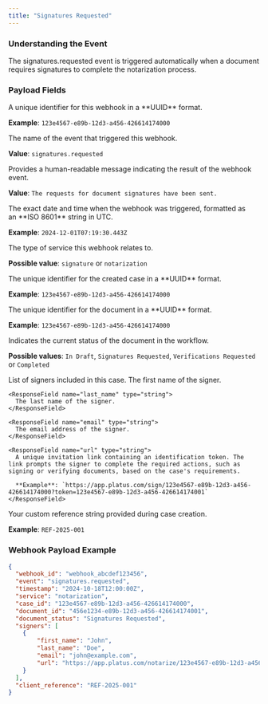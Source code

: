 ```yaml
---
title: "Signatures Requested"
---
```


### Understanding the Event

The signatures.requested event is triggered automatically when a document requires signatures to complete the notarization process.

### Payload Fields

<ResponseField name="webhook_id" type="string">
  A unique identifier for this webhook in a **UUID** format.

  **Example**: `123e4567-e89b-12d3-a456-426614174000`
</ResponseField>

<ResponseField name="event" type="string">
  The name of the event that triggered this webhook.

  **Value**: `signatures.requested`
</ResponseField>

<ResponseField name="message" type="string">
  Provides a human-readable message indicating the result of the webhook event.

  **Value**: `The requests for document signatures have been sent.`
</ResponseField>

<ResponseField name="timestamp" type="string">
  The exact date and time when the webhook was triggered, formatted as an **ISO 8601** string in UTC.

  **Example**: `2024-12-01T07:19:30.443Z`
</ResponseField>

<ResponseField name="service" type="string">
  The type of service this webhook relates to.

  **Possible value**: `signature` or `notarization`
</ResponseField>

<ResponseField name="case_id" type="string">
  The unique identifier for the created case in a **UUID** format.

  **Example**: `123e4567-e89b-12d3-a456-426614174000`
</ResponseField>

<ResponseField name="document_id" type="string">
  The unique identifier for the document in a **UUID** format.

  **Example**: `123e4567-e89b-12d3-a456-426614174000`
</ResponseField>

<ResponseField name="document_status" type="string">
  Indicates the current status of the document in the workflow.

  **Possible values**: `In Draft`, `Signatures Requested`, `Verifications Requested` or `Completed`
</ResponseField>

<ResponseField name="signers" type="array">
  List of signers included in this case.

  <Expandable title="Signers Response Object">
    <ResponseField name="first_name" type="string">
      The first name of the signer.
    </ResponseField>

    <ResponseField name="last_name" type="string">
      The last name of the signer.
    </ResponseField>

    <ResponseField name="email" type="string">
      The email address of the signer.
    </ResponseField>

    <ResponseField name="url" type="string">
      A unique invitation link containing an identification token. The link prompts the signer to complete the required actions, such as signing or verifying documents, based on the case's requirements.

      **Example**: `https://app.platus.com/sign/123e4567-e89b-12d3-a456-426614174000?token=123e4567-e89b-12d3-a456-426614174001`
    </ResponseField>
  </Expandable>
</ResponseField>

<ResponseField name="client_reference" type="string">
  Your custom reference string provided during case creation.

  **Example**: `REF-2025-001`
</ResponseField>

### Webhook Payload Example

```json
{
  "webhook_id": "webhook_abcdef123456",
  "event": "signatures.requested",   
  "timestamp": "2024-10-18T12:00:00Z",
  "service": "notarization", 
  "case_id": "123e4567-e89b-12d3-a456-426614174000",
  "document_id": "456e1234-e89b-12d3-a456-426614174001",
  "document_status": "Signatures Requested",
  "signers": [
    {
        "first_name": "John",
        "last_name": "Doe",
        "email": "john@example.com",
        "url": "https://app.platus.com/notarize/123e4567-e89b-12d3-a456-426614174000?token=123e4567-e89b-12d3-a456-426614174003"
    }
  ],
  "client_reference": "REF-2025-001"
}
```